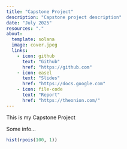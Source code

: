 ```yaml
---
title: "Capstone Project"
description: "Capstone project description"
date: "July 2025"
resources: "."
about: 
  template: solana
  image: cover.jpeg
  links: 
    - icon: github
      text: "Github"
      href: "https://github.com"
    - icon: easel
      text: "Slides"
      href: "https://docs.google.com"
    - icon: file-code
      text: "Report"
      href: "https://theonion.com/"
---
```


This is my Capstone Project

Some info...

```r
hist(rpois(100, 1))
```
